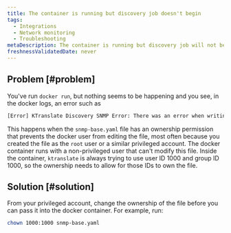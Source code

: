 ```yaml
---
title: The container is running but discovery job doesn't begin
tags:
  - Integrations
  - Network monitoring
  - Troubleshooting
metaDescription: The container is running but discovery job will not begin
freshnessValidatedDate: never
---
```


## Problem [#problem]

You've run `docker run`, but nothing seems to be happening and you see, in the docker logs, an error such as

```bash
[Error] KTranslate Discovery SNMP Error: There was an error when writing the /snmp-base.yaml SNMP configuration file: chtimes /snmp-base.yaml: operation not permitted.
```

This happens when the `snmp-base.yaml` file has an ownership permission that prevents the docker user from editing the file, most often because you created the file as the `root` user or a similar privileged account. The docker container runs with a non-privileged user that can't modify this file. Inside the container, `ktranslate` is always trying to use user ID 1000 and group ID 1000, so the ownership needs to allow for those IDs to own the file.

## Solution [#solution]

From your privileged account, change the ownership of the file before you can pass it into the docker container. For example, run:

```bash
chown 1000:1000 snmp-base.yaml
```
